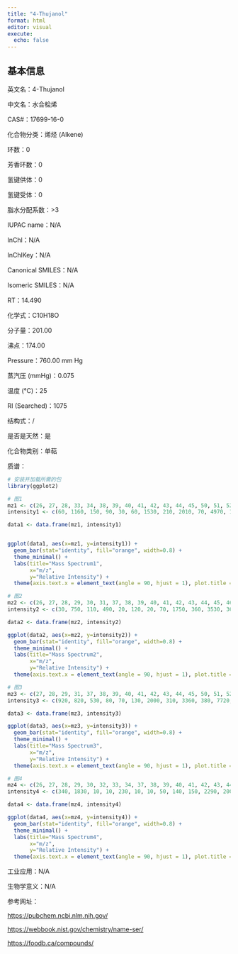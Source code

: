 ```yaml
---
title: "4-Thujanol"
format: html
editor: visual
execute: 
  echo: false
---
```


## 基本信息

英文名：4-Thujanol

中文名：水合桧烯

CAS#：17699-16-0

化合物分类：烯烃 (Alkene)

环数：0

芳香环数：0

氢键供体：0

氢键受体：0

脂水分配系数：\>3

IUPAC name：N/A

InChl：N/A

InChlKey：N/A

Canonical SMILES：N/A

Isomeric SMILES：N/A

RT：14.490

化学式：C10H18O

分子量：201.00

沸点：174.00

Pressure：760.00 mm Hg

蒸汽压 (mmHg)：0.075

温度 (℃)：25

RI (Searched)：1075

结构式：/

是否是天然：是

化合物类别：单萜

质谱：

```r
# 安装并加载所需的包
library(ggplot2)

# 图1
mz1 <- c(26, 27, 28, 33, 34, 38, 39, 40, 41, 42, 43, 44, 45, 50, 51, 52, 53, 54, 55, 57, 58, 59, 63, 65, 66, 67, 68, 69, 70, 71, 72, 77, 78, 79, 80, 81, 82, 83, 84, 85, 86, 89, 91, 92, 93, 94, 95, 96, 97, 98, 103, 105, 106, 107, 108, 109, 110, 111, 112, 113, 117, 119, 121, 122, 123, 125, 134, 135, 136, 137, 139, 141, 154, 155)
intensity1 <- c(60, 1160, 150, 90, 30, 60, 1530, 210, 2010, 70, 4970, 120, 150, 220, 640, 160, 1060, 60, 1430, 90, 520, 30, 160, 1000, 70, 870, 460, 1450, 240, 3080, 70, 3450, 470, 2750, 610, 1850, 50, 470, 450, 100, 420, 10, 4430, 2080, 9999, 1650, 500, 220, 460, 70, 60, 720, 140, 970, 350, 30, 80, 1790, 270, 40, 10, 220, 2870, 330, 70, 210, 10, 60, 2930, 260, 980, 20, 300, 20)

data1 <- data.frame(mz1, intensity1)


ggplot(data1, aes(x=mz1, y=intensity1)) +
  geom_bar(stat="identity", fill="orange", width=0.8) + 
  theme_minimal() + 
  labs(title="Mass Spectrum1",
       x="m/z",
       y="Relative Intensity") + 
  theme(axis.text.x = element_text(angle = 90, hjust = 1), plot.title = element_text(hjust = 0.5))  

# 图2
mz2 <- c(26, 27, 28, 29, 30, 31, 37, 38, 39, 40, 41, 42, 43, 44, 45, 46, 48, 50, 51, 52, 53, 54, 55, 56, 57, 58, 59, 60, 61, 62, 63, 64, 65, 66, 67, 68, 69, 70, 71, 72, 73, 74, 75, 76, 77, 78, 79, 80, 81, 82, 83, 84, 85, 86, 87, 89, 90, 91, 92, 93, 94, 95, 96, 97, 98, 99, 102, 103, 105, 106, 107, 108, 110, 111, 112, 113, 115, 121, 122, 123, 125, 126, 127, 136, 137, 139, 140, 154, 155)
intensity2 <- c(30, 750, 110, 490, 20, 120, 20, 70, 1750, 360, 3530, 360, 9000, 250, 380, 20, 20, 160, 580, 300, 1610, 510, 3730, 520, 550, 1540, 310, 70, 80, 100, 200, 60, 880, 370, 3140, 940, 4510, 590, 9999, 480, 40, 20, 30, 20, 2080, 350, 3500, 810, 5600, 1010, 2010, 1850, 230, 670, 60, 40, 20, 1780, 1390, 5450, 1880, 1500, 1140, 1450, 290, 60, 20, 110, 460, 120, 1200, 430, 440, 5080, 460, 30, 50, 3550, 380, 190, 610, 250, 20, 1850, 440, 2980, 310, 630, 70)

data2 <- data.frame(mz2, intensity2)

ggplot(data2, aes(x=mz2, y=intensity2)) +
  geom_bar(stat="identity", fill="orange", width=0.8) + 
  theme_minimal() + 
  labs(title="Mass Spectrum2",
       x="m/z",
       y="Relative Intensity") + 
  theme(axis.text.x = element_text(angle = 90, hjust = 1), plot.title = element_text(hjust = 0.5))  

# 图3
mz3 <- c(27, 28, 29, 31, 37, 38, 39, 40, 41, 42, 43, 44, 45, 50, 51, 52, 53, 54, 55, 56, 57, 58, 59, 60, 62, 63, 64, 65, 66, 67, 68, 69, 70, 71, 72, 74, 77, 78, 79, 80, 81, 82, 83, 84, 85, 86, 87, 89, 91, 92, 93, 94, 95, 96, 97, 98, 103, 104, 105, 106, 107, 108, 109, 110, 111, 112, 115, 117, 118, 119, 120, 121, 122, 124, 125, 126, 134, 135, 136, 137, 139, 140, 154)
intensity3 <- c(920, 820, 530, 80, 70, 130, 2000, 310, 3360, 380, 7720, 720, 510, 210, 380, 250, 1850, 570, 3400, 390, 670, 1110, 320, 70, 100, 300, 90, 1620, 370, 2340, 1100, 3740, 540, 9580, 520, 50, 4360, 500, 3780, 1100, 4290, 580, 1510, 1420, 80, 1030, 150, 80, 3950, 1980, 9999, 1860, 1510, 1080, 680, 300, 330, 210, 640, 160, 920, 170, 330, 250, 3960, 380, 80, 490, 60, 1260, 180, 5260, 400, 40, 520, 210, 380, 70, 3030, 700, 2100, 270, 600)

data3 <- data.frame(mz3, intensity3)

ggplot(data3, aes(x=mz3, y=intensity3)) +
  geom_bar(stat="identity", fill="orange", width=0.8) + 
  theme_minimal() + 
  labs(title="Mass Spectrum3",
       x="m/z",
       y="Relative Intensity") + 
  theme(axis.text.x = element_text(angle = 90, hjust = 1), plot.title = element_text(hjust = 0.5)) 

# 图4
mz4 <- c(26, 27, 28, 29, 30, 32, 33, 34, 37, 38, 39, 40, 41, 42, 43, 44, 45, 50, 51, 52, 53, 54, 55, 56, 57, 58, 59, 60, 61, 62, 63, 64, 65, 66, 67, 68, 69, 70, 71, 76, 77, 78, 79, 80, 81, 82, 83, 84, 86, 89, 90, 91, 92, 93, 94, 95, 97, 105, 106, 107, 111, 119, 120, 121, 122, 130, 131, 134, 136, 137, 139)
intensity4 <- c(340, 1830, 10, 10, 230, 10, 10, 50, 140, 150, 2290, 200, 2160, 260, 2100, 200, 140, 540, 750, 210, 770, 190, 570, 220, 290, 350, 180, 50, 60, 120, 290, 220, 1000, 130, 620, 600, 780, 180, 1450, 80, 2650, 530, 1610, 770, 540, 130, 150, 290, 510, 210, 120, 3050, 2340, 9999, 940, 400, 220, 720, 140, 870, 240, 260, 200, 3370, 490, 140, 150, 100, 980, 230, 260)

data4 <- data.frame(mz4, intensity4)

ggplot(data4, aes(x=mz4, y=intensity4)) +
  geom_bar(stat="identity", fill="orange", width=0.8) + 
  theme_minimal() + 
  labs(title="Mass Spectrum4",
       x="m/z",
       y="Relative Intensity") + 
  theme(axis.text.x = element_text(angle = 90, hjust = 1), plot.title = element_text(hjust = 0.5)) 
```

工业应用：N/A

生物学意义：N/A

参考网址：

<https://pubchem.ncbi.nlm.nih.gov/>

<https://webbook.nist.gov/chemistry/name-ser/>

<https://foodb.ca/compounds/>
